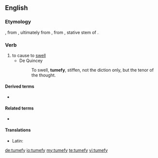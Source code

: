 ==English==

===Etymology===
{{etyl|fr|en}}, from {{etyl|la|en}}, ultimately from {{term|tumeo|tumeō|lang=la}}, from {{etyl|ine-pro|en}} {{term/t|ine-pro|*tum-éh₁-||to be swelling}}, stative stem of {{term/t|ine-pro|*tum-||to swell}}.

===Verb===
{{en-verb|tumefies|tumefying|tumefied}}

# to cause to [[swell]]
#* De Quincey
#*: To swell, '''tumefy''', stiffen, not the diction only, but the tenor of the thought.

====Derived terms====
* {{l|en|tumefaction}}

====Related terms====
* {{l|en|tumescent}}

====Translations====
{{trans-top|to cause to swell}}
* Latin: {{t|la|tumefaciō}}
{{trans-mid}}
{{trans-bottom}}

[[de:tumefy]]
[[io:tumefy]]
[[my:tumefy]]
[[te:tumefy]]
[[vi:tumefy]]